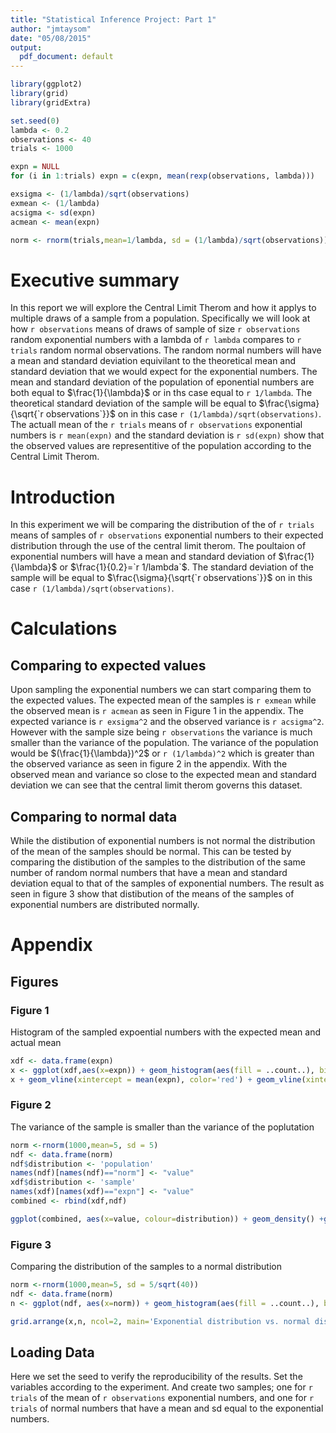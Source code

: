 ```yaml
---
title: "Statistical Inference Project: Part 1"
author: "jmtaysom"
date: "05/08/2015"
output:
  pdf_document: default
---
```

```r
library(ggplot2)
library(grid)
library(gridExtra)
```
```r
set.seed(0)
lambda <- 0.2
observations <- 40
trials <- 1000

expn = NULL
for (i in 1:trials) expn = c(expn, mean(rexp(observations, lambda)))

exsigma <- (1/lambda)/sqrt(observations)
exmean <- (1/lambda)
acsigma <- sd(expn)
acmean <- mean(expn)

norm <- rnorm(trials,mean=1/lambda, sd = (1/lambda)/sqrt(observations))
```

# Executive summary
In this report we will explore the Central Limit Therom and how it applys to multiple draws of a sample from a population. Specifically we will look at how `r observations` means of draws of sample of size `r observations` random exponential numbers with a lambda of `r lambda` compares to `r trials` random normal observations. The random normal numbers will have a mean and standard deviation equivilant to the theoretical mean and standard deviation that we would expect for the exponential numbers. The mean and standard deviation of the population of eponential numbers are both equal to $\frac{1}{\lambda}$ or in ths case equal to `r 1/lambda`. The theoretical standard deviation of the sample will be equal to $\frac{\sigma}{\sqrt{`r observations`}}$ on in this case `r (1/lambda)/sqrt(observations)`. The actuall mean of the `r trials` means of `r observations` exponential numbers is `r mean(expn)` and the standard deviation is `r sd(expn)` show that the observed values are representitive of the population according to the Central Limit Therom.

# Introduction 
In this experiment we will be comparing the distribution of the of `r trials`  means of samples of `r observations` exponential numbers to their expected distribution through the use of the central limit therom. The poultaion of exponential numbers will have a mean and standard deviation of $\frac{1}{\lambda}$ or $\frac{1}{0.2}=`r 1/lambda`$. The standard deviation of the sample will be equal to $\frac{\sigma}{\sqrt{`r observations`}}$ on in this case `r (1/lambda)/sqrt(observations)`.

# Calculations
## Comparing to expected values
Upon sampling the exponential numbers we can start comparing them to the expected values. The expected mean of the samples is `r exmean` while the observed mean is `r acmean` as seen in Figure 1 in the appendix. The expected variance is `r exsigma^2` and the observed variance is `r acsigma^2`. However with the sample size being `r observations` the variance is much smaller than the variance of the population. The variance of the population would be $(\frac{1}{\lambda})^2$ or `r (1/lambda)^2` which is  greater than the observed variance as seen in figure 2 in the appendix.  With the observed mean and variance so close to the expected mean and standard deviation we can see that the central limit therom governs this dataset.

## Comparing to normal data
While the distibution of exponential numbers is not normal the distribution of the mean of the samples should be normal. This can be tested by comparing the distibution of the samples to the distribution of the same number of random normal numbers that have a mean and standard deviation equal to that of the samples of exponential numbers. The result as seen in figure 3 show that distibution of the means of the samples of exponential numbers are distributed normally.

# Appendix

## Figures

### Figure 1
Histogram of the sampled expoential numbers with the expected mean and actual mean
```r
xdf <- data.frame(expn)
x <- ggplot(xdf,aes(x=expn)) + geom_histogram(aes(fill = ..count..), binwidth=.25) + xlim(2,8) +ylim(0,150)
x + geom_vline(xintercept = mean(expn), color='red') + geom_vline(xintercept = 1/lambda, color='black') + ggtitle('Expected Mean (black) vs. Actual Mean (red)' )
```

### Figure 2
The variance of the sample is smaller than the variance of the poplutation
```r
norm <-rnorm(1000,mean=5, sd = 5)
ndf <- data.frame(norm)
ndf$distribution <- 'population'
names(ndf)[names(ndf)=="norm"] <- "value"
xdf$distribution <- 'sample'
names(xdf)[names(xdf)=="expn"] <- "value"
combined <- rbind(xdf,ndf)

ggplot(combined, aes(x=value, colour=distribution)) + geom_density() +ggtitle('Sample Variance vs. Population Variance')
```

### Figure 3
Comparing the distribution of the samples to a normal distribution
```r
norm <-rnorm(1000,mean=5, sd = 5/sqrt(40))
ndf <- data.frame(norm)
n <- ggplot(ndf, aes(x=norm)) + geom_histogram(aes(fill = ..count..), binwidth=.25) + xlim(2,8) +ylim(0,150)

grid.arrange(x,n, ncol=2, main='Exponential distribution vs. normal distribution')
```


## Loading Data
Here we set the seed to verify the reproducibility of the results. Set the variables according to the experiment. And create two samples; one for `r trials` of the mean of `r observations` exponential numbers, and one for `r trials` of normal numbers that have a mean and sd equal to the exponential numbers.
```r
```